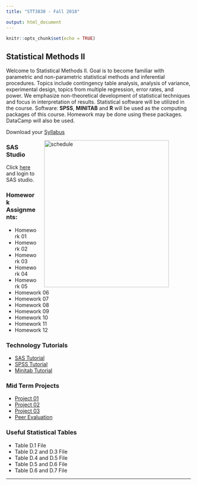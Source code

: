 ```yaml
---
title: "STT3830 - Fall 2018"

output: html_document
---
```


```r
knitr::opts_chunk$set(echo = TRUE)
```

## Statistical Methods II

Welcome to Statistical Methods II. Goal is to become familiar with parametric and non-parametric statistical methods and inferential procedures. Topics include contingency table analysis, analysis of variance, experimental design,
topics from multiple regression, error rates, and power. We emphasize non-theoretical development of
statistical techniques and focus in interpretation of results. Statistical software will be utilized in the course.
Software: **SPSS**, **MINITAB** and **R** will be used as the computing packages of this course. Homework may be done using these packages. DataCamp will also be used.

Download your [Syllabus](Documents/3830-syllabus-calendar.pdf)


<figure>
<img src="./images/Schedule.png" alt="schedule" align="right" hspace="20" style="width:340px;height:400px;">
</figure>

### SAS Studio

Click [here](https://odamid.oda.sas.com) and login to SAS studio.

### Homework Assignments:

* Homework 01 
* Homework 02 
* Homework 03 
* Homework 04 
* Homework 05 
* Homework 06 
* Homework 07 
* Homework 08 
* Homework 09 
* Homework 10 
* Homework 11 
* Homework 12 
  
### Technology Tutorials

* [SAS Tutorial](Documents/SAS.pdf) 
* [SPSS Tutorial](Documents/SPSS.pdf)  
* [Minitab Tutorial](Documents/Minitab.pdf)   
 
### Mid Term Projects

 * [Project 01](Documents/p1.pdf) 
 * [Project 02](Documents/p2.pdf)  
 * [Project 03](Documents/p3.pdf)  
 * [Peer Evaluation](Documents/eval.docx)  



### Useful Statistical Tables
 
  * Table D.1 File
  * Table D.2 and D.3 File
  * Table D.4 and D.5 File
  * Table D.5 and D.6 File
  * Table D.6 and D.7 File
  
  
***